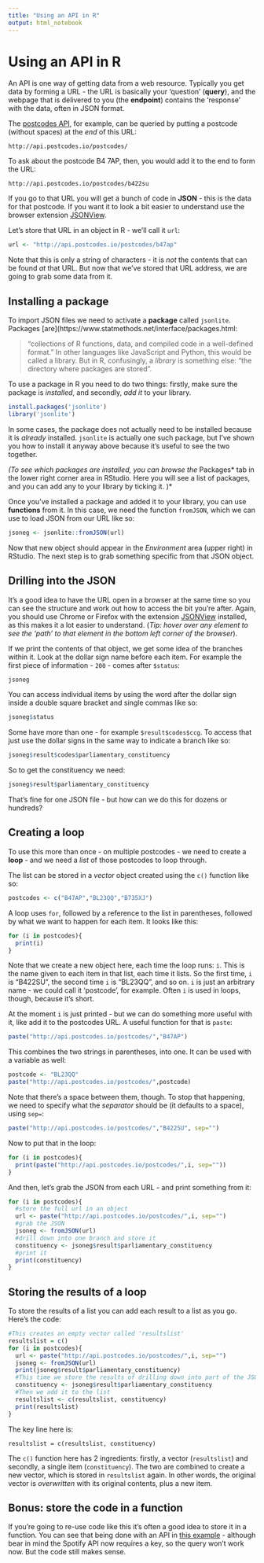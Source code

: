 ```yaml
---
title: "Using an API in R"
output: html_notebook
---
```


# Using an API in R

An API is one way of getting data from a web resource. Typically you get data by forming a URL - the URL is basically your 'question' (**query**), and the webpage that is delivered to you (the **endpoint**) contains the 'response' with the data, often in JSON format.

The [postcodes API](http://api.postcodes.io/), for example, can be queried by putting a postcode (without spaces) at the *end* of this URL:

`http://api.postcodes.io/postcodes/`

To ask about the postcode B4 7AP, then, you would add it to the end to form the URL:

`http://api.postcodes.io/postcodes/b422su`

If you go to that URL you will get a bunch of code in **JSON** - this is the data for that postcode. If you want it to look a bit easier to understand use the browser extension [JSONView](https://chrome.google.com/webstore/detail/jsonview/chklaanhfefbnpoihckbnefhakgolnmc?hl=en).

Let's store that URL in an object in R - we'll call it `url`:

```r
url <- "http://api.postcodes.io/postcodes/b47ap"
```

Note that this is only a string of characters - it is *not* the contents that can be found *at* that URL. But now that we've stored that URL address, we are going to grab some data from it.

## Installing a package

To import JSON files we need to activate a **package** called `jsonlite`. Packages [are](https://www.statmethods.net/interface/packages.html:

> "collections of R functions, data, and compiled code in a well-defined format." 
In other languages like JavaScript and Python, this would be called a library. But in R, confusingly, a *library* is something else: "the directory where packages are stored".

To use a package in R you need to do two things: firstly, make sure the package is *installed*, and secondly, *add it* to your library.

```r
install.packages('jsonlite')
library('jsonlite')
```

In some cases, the package does not actually need to be installed because it is *already* installed. `jsonlite` is actually one such package, but I've shown you how to install it anyway above because it's useful to see the two together.

*(To see which packages are installed, you can browse the *Packages* tab in the lower right corner area in RStudio. Here you will see a list of packages, and you can add any to your library by ticking it. )*

Once you've installed a package and added it to your library, you can use **functions** from it. In this case, we need the function `fromJSON`, which we can use to load JSON from our URL like so:

```r
jsoneg <- jsonlite::fromJSON(url)
```

Now that new object should appear in the *Environment* area (upper right) in RStudio. The next step is to grab something specific from that JSON object.

## Drilling into the JSON

It's a good idea to have the URL open in a browser at the same time so you can see the structure and work out how to access the bit you're after. Again, you should use Chrome or Firefox with the extension [JSONView](https://chrome.google.com/webstore/detail/jsonview/chklaanhfefbnpoihckbnefhakgolnmc?hl=en) installed, as this makes it a lot easier to understand. (*Tip: hover over any element to see the 'path' to that element in the bottom left corner of the browser*).

If we print the contents of that object, we get some idea of the branches within it. Look at the dollar sign name before each item. For example the first piece of information - `200` - comes after `$status`:

```r
jsoneg
```

You can access individual items by using the word after the dollar sign inside a double square bracket and single commas like so:

```r
jsoneg$status
```

Some have more than one - for example `$result$codes$ccg`. To access that just use the dollar signs in the same way to indicate a branch like so:

```r
jsoneg$result$codes$parliamentary_constituency
```

So to get the constituency we need:

```r
jsoneg$result$parliamentary_constituency
```

That's fine for one JSON file - but how can we do this for dozens or hundreds?

## Creating a loop

To use this more than once - on multiple postcodes - we need to create a **loop** - and we need a *list* of those postcodes to loop through.

The list can be stored in a *vector* object created using the `c()` function like so:

```r
postcodes <- c("B47AP","BL23QQ","B735XJ")
```

A loop uses `for`, followed by a reference to the list in parentheses, followed by what we want to happen for each item. It looks like this:

```r
for (i in postcodes){
  print(i)
}
```

Note that we create a new object here, each time the loop runs: `i`. This is the name given to each item in that list, each time it lists. So the first time, `i` is "B422SU", the second time `i` is "BL23QQ", and so on. `i` is just an arbitrary name - we could call it 'postcode', for example. Often `i` is used in loops, though, because it's short.

At the moment `i` is just printed - but we can do something more useful with it, like add it to the postcodes URL. A useful function for that is `paste`:

```r
paste("http://api.postcodes.io/postcodes/","B47AP")
```

This combines the two strings in parentheses, into one. It can be used with a variable as well:

```r
postcode <- "BL23QQ"
paste("http://api.postcodes.io/postcodes/",postcode)
```

Note that there's a space between them, though. To stop that happening, we need to specify what the *separator* should be (it defaults to a space), using `sep=`:

```r
paste("http://api.postcodes.io/postcodes/","B422SU", sep="")
```

Now to put that in the loop:

```r
for (i in postcodes){
  print(paste("http://api.postcodes.io/postcodes/",i, sep=""))
}
```

And then, let's grab the JSON from each URL - and print something from it:

```r
for (i in postcodes){
  #store the full url in an object
  url <- paste("http://api.postcodes.io/postcodes/",i, sep="")
  #grab the JSON
  jsoneg <- fromJSON(url)
  #drill down into one branch and store it
  constituency <- jsoneg$result$parliamentary_constituency
  #print it
  print(constituency)
}
```

## Storing the results of a loop

To store the results of a list you can add each result to a list as you go. Here's the code:

```r
#This creates an empty vector called 'resultslist'
resultslist = c()
for (i in postcodes){
  url <- paste("http://api.postcodes.io/postcodes/",i, sep="")
  jsoneg <- fromJSON(url)
  print(jsoneg$result$parliamentary_constituency)
  #This time we store the results of drilling down into part of the JSON
  constituency <- jsoneg$result$parliamentary_constituency
  #Then we add it to the list
  resultslist <- c(resultslist, constituency)
  print(resultslist)
}
```

The key line here is:

`resultslist = c(resultslist, constituency)`

The `c()` function here has 2 ingredients: firstly, a vector (`resultslist`) and secondly, a single item (`constituency`). The two are combined to create a new vector, which is stored in `resultslist` again. In other words, the original vector is *overwritten* with its original contents, plus a new item.


## Bonus: store the code in a function 

If you're going to re-use code like this it's often a good idea to store it in a function. You can see that being done with an API in [this example](https://github.com/paulbradshaw/Rintro/blob/master/rAPI/spotify/using_spotify_api.Rmd) - although bear in mind the Spotify API now requires a key, so the query won't work now. But the code still makes sense.
